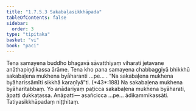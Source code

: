 ```yaml
---
title: "1.7.5.3 Sakabaḷasikkhāpada"
tableOfContents: false
sidebar:
  order: 3
type: "tipitaka"
basket: "vi"
book: "paci"
---
```



<DynamicBreadcrumb />

<Division number="619" book="paci" e="ch" v="2" p="255">

<Paragraph number="1899" book="paci">
Tena samayena buddho bhagavā sāvatthiyaṃ viharati jetavane anāthapiṇḍikassa ārāme. Tena kho pana samayena chabbaggiyā bhikkhū sakabaḷena mukhena byāharanti …pe… .
</Paragraph>

<Paragraph number="1900" book="paci">
<Emphasis>“Na sakabaḷena mukhena byāharissāmīti sikkhā karaṇīyā”</Emphasis>ti. (*43*:<Emphasis>188</Emphasis>)
</Paragraph>

<Paragraph number="1901" book="paci">
Na sakabaḷena mukhena byāharitabbaṃ. Yo anādariyaṃ paṭicca sakabaḷena mukhena byāharati, āpatti dukkaṭassa.
</Paragraph>

<Paragraph number="1902" book="paci">
Anāpatti— asañcicca …pe… ādikammikassāti.

</Paragraph>
</Division>

<Paragraph number="1903" type="center" book="paci">
Tatiyasikkhāpadaṃ niṭṭhitaṃ.
</Paragraph>